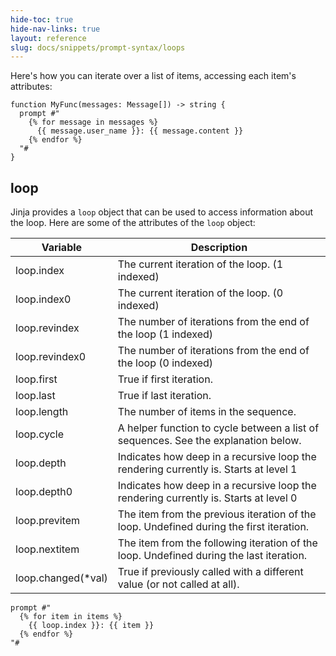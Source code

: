 ```yaml
---
hide-toc: true
hide-nav-links: true
layout: reference
slug: docs/snippets/prompt-syntax/loops
---
```


Here's how you can iterate over a list of items, accessing each item's attributes:

```jinja2
function MyFunc(messages: Message[]) -> string {
  prompt #"
    {% for message in messages %}
      {{ message.user_name }}: {{ message.content }}
    {% endfor %}
  "#
}
```

## loop

Jinja provides a `loop` object that can be used to access information about the loop. Here are some of the attributes of the `loop` object:


| Variable         | Description                                                                 |
|------------------|-----------------------------------------------------------------------------|
| loop.index       | The current iteration of the loop. (1 indexed)                              |
| loop.index0      | The current iteration of the loop. (0 indexed)                              |
| loop.revindex    | The number of iterations from the end of the loop (1 indexed)               |
| loop.revindex0   | The number of iterations from the end of the loop (0 indexed)               |
| loop.first       | True if first iteration.                                                    |
| loop.last        | True if last iteration.                                                     |
| loop.length      | The number of items in the sequence.                                        |
| loop.cycle       | A helper function to cycle between a list of sequences. See the explanation below. |
| loop.depth       | Indicates how deep in a recursive loop the rendering currently is. Starts at level 1 |
| loop.depth0      | Indicates how deep in a recursive loop the rendering currently is. Starts at level 0 |
| loop.previtem    | The item from the previous iteration of the loop. Undefined during the first iteration. |
| loop.nextitem    | The item from the following iteration of the loop. Undefined during the last iteration. |
| loop.changed(*val) | True if previously called with a different value (or not called at all).  |

```jinja2
prompt #"
  {% for item in items %}
    {{ loop.index }}: {{ item }}
  {% endfor %}
"#
```